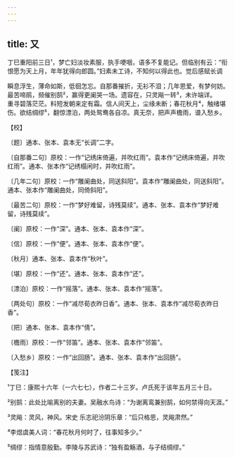 ```yaml
---
---
---
```

title: 又
---



丁巳重阳前三日¹，梦亡妇淡妆素服，执手哽咽，语多不复能记。但临别有云：“衔恨愿为天上月，年年犹得向郎圆。”妇素未工诗，不知何以得此也。觉后感赋长调





瞬息浮生，薄命如斯，低徊怎忘。自那番摧折，无衫不泪；几年恩爱，有梦何妨。最苦啼鹃，频催别鹄²，赢得更阑哭一场。遗容在，只灵飚一转³，未许端详。　　重寻碧落茫茫。料短发朝来定有霜。信人间天上，尘缘未断；春花秋月⁴，触绪堪伤。欲结绸缪⁵，翻惊漂泊，两处鸳鸯各自凉。真无奈，把声声檐雨，谱入愁乡。





【校】


〔题〕通本、张本、袁本无“长调”二字。

〔自那番二句〕原校：一作“记绣床倚遍，并吹红雨”。袁本作“记绣床倚遍，并吹红雨”。通本、张本作“记绣榻闲时，并吹红雨”。

〔几年二句〕原校：一作“雕阑曲处，同送斜阳”。袁本作“雕阑曲处，同送斜阳”。通本、张本作“雕阑曲处，同倚斜阳”。

〔最苦二句〕原校：一作“梦好难留，诗残莫续”。通本、张本、袁本作“梦好难留，诗残莫续”。

〔阑〕原校：一作“深”。通本、张本、袁本作“深”。

〔信〕原校：一作“便”。通本、张本、袁本作“便”。

〔秋月〕通本、张本、袁本作“秋叶”。

〔堪〕原校：一作“还”。通本、张本、袁本作“还”。

〔漂泊〕原校：一作“摇落”。通本、张本、袁本作“摇落”。

〔两处句〕原校：一作“减尽荀衣昨日香”。通本、张本、袁本作“减尽荀衣昨日香”。

〔把〕通本、张本、袁本作“倩”。

〔檐雨〕原校：一作“邻笛”。通本、张本、袁本作“邻笛”。

〔入愁乡〕原校：一作“出回肠”。通本、张本、袁本作“出回肠”。





【笺注】


¹丁巳：康熙十六年（一六七七），作者二十三岁。卢氏死于该年五月三十日。

²别鹄：此处比喻离别的夫妻。吴融水鸟诗：“为谢离鸾兼别鹄，如何禁得向天涯。”

³灵飚：灵风，神风。宋史 乐志祀汾阴乐章：“后只格思，灵飚肃然。”

⁴李煜虞美人词：“春花秋月何时了，往事知多少。”

⁵绸缪：指情意殷勤。李陵与苏武诗：“独有盈觞酒，与子结绸缪。”
